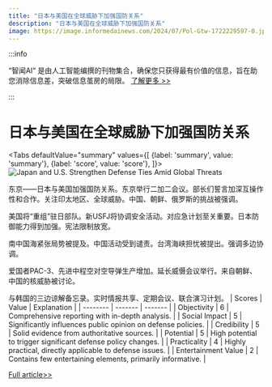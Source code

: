 ```yaml
---
title: "日本与美国在全球威胁下加强国防关系"
description: "日本与美国在全球威胁下加强国防关系"
image: https://image.informedainews.com/2024/07/Pol-Gtw-1722229597-0.jpg
---
```



:::info

“智闻AI“ 是由人工智能编撰的刊物集合，确保您只获得最有价值的信息，旨在助您消除信息差，突破信息茧房的局限。  [了解更多 >>](/)

:::

# 日本与美国在全球威胁下加强国防关系


<Tabs
	defaultValue="summary"
	values={[
	{label: 'summary', value: 'summary'},
	{label: 'score', value: 'score'},
]}>
<TabItem value="summary">
<img
  src="https://image.informedainews.com/2024/07/Pol-Gtw-1722229597-0.jpg"
  alt="Japan and U.S. Strengthen Defense Ties Amid Global Threats"
/>



东京——日本与美国加强国防关系。东京举行二加二会议。部长们誓言加深互操作性和合作。关注印太地区、全球威胁。中国、朝鲜、俄罗斯的挑战被强调。

美国将“重组”驻日部队。新USFJ将协调安全活动。对应急计划至关重要。日本防御能力得到加强。宪法限制放宽。

南中国海紧张局势被提及。中国活动受到谴责。台湾海峡担忧被提出。强调多边协调。

爱国者PAC-3、先进中程空对空导弹生产增加。延长威慑会议举行。来自朝鲜、中国的核威胁被讨论。

与韩国的三边谅解备忘录。实时情报共享、定期会议、联合演习计划。
</TabItem>
<TabItem value="score">
	| Scores     | Value   | Explanation |
	| -------- | ------- | ------- |
	| Objectivity  | 6    | Comprehensive reporting with in-depth analysis.    |
	| Social Impact | 5     | Significantly influences public opinion on defense policies.    |
	| Credibility    | 5    | Solid evidence from authoritative sources.    |
	| Potential    | 5    | High potential to trigger significant defense policy changes.    |
	| Practicality    | 4    | Highly practical, directly applicable to defense issues.    |
	| Entertainment Value    | 2    | Contains few entertaining elements, primarily informative.    |
</TabItem>
</Tabs>

[Full article>>](https://asia.nikkei.com/Politics/Defense/Japan-and-U.S.-pledge-closer-defense-ties-amid-global-threats)
